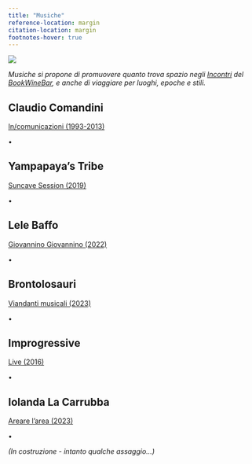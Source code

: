 ```yaml
---
title: "Musiche"
reference-location: margin
citation-location: margin
footnotes-hover: true
---
```


![](images/immagini_bookwinebar/_fotolocale/Musici.JPG)

*Musiche si propone di promuovere quanto trova spazio negli [Incontri](https://grandtour.shop/incontri.html) del [BookWineBar](https://grandtour.shop/bookwinebar.html), e anche di viaggiare per luoghi, epoche e stili.*

## Claudio Comandini

[In/comunicazioni (1993-2013)](https://soundcloud.com/claudio_comandini?utm_source=clipboard&utm_medium=text&utm_campaign=social_sharing)

•

## Yampapaya's Tribe

[Suncave Session (2019)](https://www.youtube.com/watch?v=Vb628fmrEQM)

•

## Lele Baffo

[Giovannino Giovannino (2022)](https://www.youtube.com/watch?v=v_V1Iwwk8tg)

•

## Brontolosauri

[Viandanti musicali (2023)](https://www.youtube.com/watch?v=-IcvOQ-lS5A)

•

## Improgressive 

[Live (2016)](https://www.youtube.com/watch?v=zwdDUPT1D9U)

•

## Iolanda La Carrubba

[Areare l'area (2023)](https://youtu.be/XizPYvwnEZk?si=e1q2cQ9fD0zNW0au)

•

*(In costruzione - intanto qualche assaggio...)*
